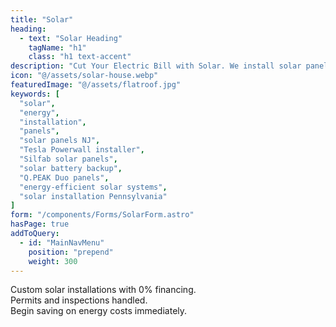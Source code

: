 ```yaml
---
title: "Solar"
heading: 
  - text: "Solar Heading"
    tagName: "h1"
    class: "h1 text-accent"
description: "Cut Your Electric Bill with Solar. We install solar panels that help you save money and power your home using sunlight. These systems work quietly on your roof and can pay off in the long run. We use only top-quality panels, and we offer payment plans to make it easy."
icon: "@/assets/solar-house.webp"
featuredImage: "@/assets/flatroof.jpg"
keywords: [
  "solar",
  "energy",
  "installation",
  "panels",
  "solar panels NJ",
  "Tesla Powerwall installer",
  "Silfab solar panels",
  "solar battery backup",
  "Q.PEAK Duo panels",
  "energy‑efficient solar systems",
  "solar installation Pennsylvania"
]
form: "/components/Forms/SolarForm.astro"
hasPage: true
addToQuery:
  - id: "MainNavMenu"
    position: "prepend"
    weight: 300
---
```

Custom solar installations with 0% financing.  
Permits and inspections handled.  
Begin saving on energy costs immediately.  
